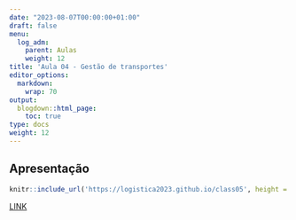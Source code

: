 ```yaml
---
date: "2023-08-07T00:00:00+01:00"
draft: false
menu:
  log_adm:
    parent: Aulas
    weight: 12
title: 'Aula 04 - Gestão de transportes'
editor_options: 
  markdown: 
    wrap: 70
output: 
  blogdown::html_page:
    toc: true
type: docs
weight: 12
---
```


## Apresentação

```r
knitr::include_url('https://logistica2023.github.io/class05', height = "400px")
```

[LINK](https://logistica2023.github.io/class05)

